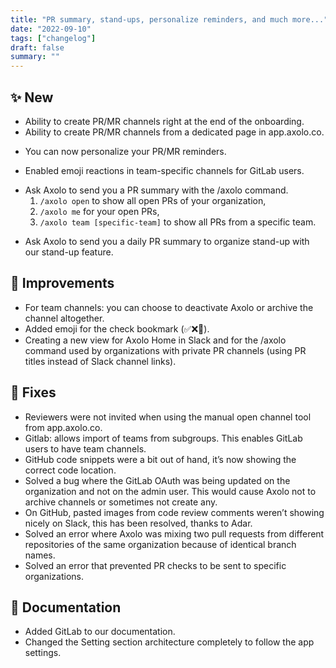 ```yaml
---
title: "PR summary, stand-ups, personalize reminders, and much more..."
date: "2022-09-10"
tags: ["changelog"]
draft: false
summary: ""
---
```


## ✨ New

- Ability to create PR/MR channels right at the end of the onboarding.
- Ability to create PR/MR channels from a dedicated page in app.axolo.co.

<ImageContainer
  src="/blog/static/images/changelog/open-channels.jpg"
  alt="Axolo Manual Open Channels"
  width={2488}
  height={1322}
/>

- You can now personalize your PR/MR reminders.

<ImageContainer
  src="/blog/static/images/changelog/message-personalization.png"
  alt="Reminder personalization for pull requests"
  width={2994}
  height={1318}
/>

- Enabled emoji reactions in team-specific channels for GitLab users.

<ImageContainer
  src="/blog/static/images/changelog/team-channel-notification.png"
  alt="Team channel notification"
  width={2330}
  height={890}
/>

- Ask Axolo to send you a PR summary with the /axolo command.
  1. `/axolo open` to show all open PRs of your organization,
  2. `/axolo me` for your open PRs,
  3. `/axolo team [specific-team]` to show all PRs from a specific team.

<ImageContainer
  src="/blog/static/images/changelog/axolo_command.png"
  alt="Axolo command for a pull request summary"
  width={1490}
  height={1158}
  classNameDiv="mx-20"
/>

- Ask Axolo to send you a daily PR summary to organize stand-up with our stand-up feature.

<ImageContainer
  src="/blog/static/images/changelog/stand-up.png"
  alt="Axolo pull request summary for stand-ups"
  width={1992}
  height={1101}
/>

## 🔨 Improvements

- For team channels: you can choose to deactivate Axolo or archive the channel altogether.
- Added emoji for the check bookmark (✅❌🔄).
- Creating a new view for Axolo Home in Slack and for the /axolo command used by organizations with private PR channels (using PR titles instead of Slack channel links).

## 🐞 Fixes

- Reviewers were not invited when using the manual open channel tool from app.axolo.co.
- Gitlab: allows import of teams from subgroups. This enables GitLab users to have team channels.
- GitHub code snippets were a bit out of hand, it’s now showing the correct code location.
- Solved a bug where the GitLab OAuth was being updated on the organization and not on the admin user. This would cause Axolo not to archive channels or sometimes not create any.
- On GitHub, pasted images from code review comments weren’t showing nicely on Slack, this has been resolved, thanks to Adar.
- Solved an error where Axolo was mixing two pull requests from different repositories of the same organization because of identical branch names.
- Solved an error that prevented PR checks to be sent to specific organizations.

## 📖 Documentation

- Added GitLab to our documentation.
- Changed the Setting section architecture completely to follow the app settings.
